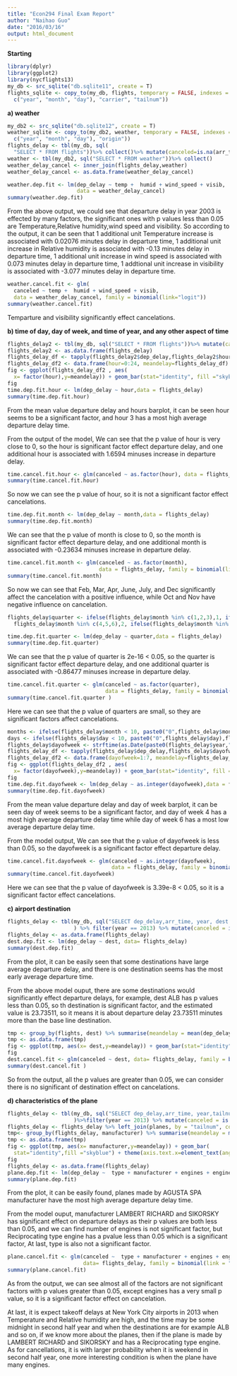 ```yaml
---
title: "Econ294 Final Exam Report"
author: "Naihao Guo"
date: "2016/03/16"
output: html_document
---
```


__Starting__

```r
library(dplyr)
library(ggplot2)
library(nycflights13)
my_db <- src_sqlite("db.sqlite11", create = T)
flights_sqlite <- copy_to(my_db, flights, temporary = FALSE, indexes = list(
  c("year", "month", "day"), "carrier", "tailnum"))
```

__a) weather__

```r
my_db2 <- src_sqlite("db.sqlite12", create = T)
weather_sqlite <- copy_to(my_db2, weather, temporary = FALSE, indexes = list(
  c("year", "month", "day"), "origin"))
flights_delay <- tbl(my_db, sql(
  "SELECT * FROM flights"))%>% collect()%>% mutate(canceled=is.na(arr_time))
weather <- tbl(my_db2, sql("SELECT * FROM weather"))%>% collect()
weather_delay_cancel <- inner_join(flights_delay,weather)
weather_delay_cancel <- as.data.frame(weather_delay_cancel)

weather.dep.fit <- lm(dep_delay ~ temp +  humid + wind_speed + visib,
                      data = weather_delay_cancel)
summary(weather.dep.fit)
```

From the above output, we could see that departure delay in year 2003 is effected by many factors, the significant ones with p values less than 0.05 are Temperature,Relative humidity,wind speed and visibility. So according to the output, it can be seen that 1 additional unit Temperature increase is associated with 0.02076 minutes delay in departure time,  1 additional unit increase in Relative humidity is associated with -0.13 minutes delay in departure time, 1 additional unit increase in wind speed is associated with 0.073 minutes delay in departure time, 1 addtional unit increase in visibility is associated with -3.077 minutes delay in departure time.


```r
weather.cancel.fit <- glm(
  canceled ~ temp +  humid + wind_speed + visib,
  data = weather_delay_cancel, family = binomial(link="logit"))
summary(weather.cancel.fit)
```

Temparture and visibility significantly effect cancelations.


__b) time of day, day of week, and time of year, and any other aspect of time__


```r
flights_delay2 <- tbl(my_db, sql("SELECT * FROM flights"))%>% mutate(canceled = is.na(arr_time))
flights_delay2 <- as.data.frame(flights_delay)
flights_delay_df <- tapply(flights_delay2$dep_delay,flights_delay2$hour, mean, na.rm=T )
flights_delay_df2 <- data.frame(hour=0:24, meandelay=flights_delay_df)
fig <- ggplot(flights_delay_df2 , aes(
  x= factor(hour),y=meandelay)) + geom_bar(stat="identity", fill ="skyblue")
fig
time.dep.fit.hour <- lm(dep_delay ~ hour,data = flights_delay)
summary(time.dep.fit.hour)
```

From the mean value departure delay and hours barplot, it can be seen hour seems to be a significant factor, and hour 3 has a most high average departure delay time.

From the output of the model, We can see that the p value of hour is very close to 0, so the hour is significant factor effect departure delay, and one additional hour is associated with 1.6594 minuses increase in departure delay.

```r
time.cancel.fit.hour <- glm(canceled ~ as.factor(hour), data = flights_delay, family = binomial(link ="logit"))
summary(time.cancel.fit.hour)
```

So now we can see the p value of hour, so it is not a significant factor effect cancelations.

```r
time.dep.fit.month <- lm(dep_delay ~ month,data = flights_delay)
summary(time.dep.fit.month)
```

We can see that the p value of month is close to 0, so the month is significant factor effect departure delay, and one additional month is associated with -0.23634 minuses increase in departure delay.

```r
time.cancel.fit.month <- glm(canceled ~ as.factor(month),
                             data = flights_delay, family = binomial(link ="logit"))
summary(time.cancel.fit.month)
```

So now we can see that Feb, Mar, Apr, June, July, and Dec significantly affect the cancelation with a positive influence, while Oct and Nov have negative influence on cancelation.


```r
flights_delay$quarter <- ifelse(flights_delay$month %in% c(1,2,3),1, ifelse(
  flights_delay$month %in% c(4,5,6),2, ifelse(flights_delay$month %in% c(7,8,9),3,4)))

time.dep.fit.quarter <- lm(dep_delay ~ quarter,data = flights_delay)
summary(time.dep.fit.quarter)
```

We can see that the p value of quarter is 2e-16 < 0.05, so the quarter is significant factor effect departure delay, and one additional quarter is associated with -0.86477  minuses increase in departure delay.

```r
time.cancel.fit.quarter <- glm(canceled ~ as.factor(quarter),
                               data = flights_delay, family = binomial(link = "logit"))
summary(time.cancel.fit.quarter )
```

Here we can see that the p value of quarters are small, so they are significant factors affect cancelations.


```r
months <- ifelse(flights_delay$month < 10, paste0("0",flights_delay$month),flights_delay$month)
days <- ifelse(flights_delay$day < 10, paste0("0",flights_delay$day),flights_delay$day)
flights_delay$dayofweek <- strftime(as.Date(paste0(flights_delay$year,"-",months,"-",days)),"%u")
flights_delay_df <- tapply(flights_delay$dep_delay,flights_delay$dayofweek, mean, na.rm=T )
flights_delay_df2 <- data.frame(dayofweek=1:7, meandelay=flights_delay_df)
fig <- ggplot(flights_delay_df2 , aes(
  x= factor(dayofweek),y=meandelay)) + geom_bar(stat="identity", fill = "skyblue")
fig
time.dep.fit.dayofweek <- lm(dep_delay ~ as.integer(dayofweek),data = flights_delay)
summary(time.dep.fit.dayofweek)
```

From the mean value departure delay and day of week barplot, it can be seen day of week seems to be a significant factor, and day of week  4 has a most high average departure delay time while day of week 6 has a most low average departure delay time.

From the model output, We can see that the p value of dayofweek is less than 0.05, so the dayofweek is a significant factor effect departure delay.

```r
time.cancel.fit.dayofweek <- glm(canceled ~ as.integer(dayofweek),
                                 data = flights_delay, family = binomial(link = "logit"))
summary(time.cancel.fit.dayofweek)
```

Here we can see that the p value of dayofweek is  3.39e-8 < 0.05, so it is a significant factor effect cancelations.



__c) airport destination__


```r
flights_delay <- tbl(my_db, sql("SELECT dep_delay,arr_time, year, dest FROM flights")
                     ) %>% filter(year == 2013) %>% mutate(canceled = is.na(arr_time))
flights_delay <- as.data.frame(flights_delay)
dest.dep.fit <- lm(dep_delay ~ dest, data= flights_delay)
summary(dest.dep.fit)
```

From the plot, it can be easily seen that some destinations have large average departure delay, and there is one destination seems has the most early average departure time.

From the above model ouput,  there are some destinations would significantly effect departure delays, for example, dest ALB has p values less than 0.05, so th destination is significant factor, and the estimated value is  23.73511, so it means it is about departure delay 23.73511 minutes more than the base line destination.


```r
tmp <- group_by(flights, dest) %>% summarise(meandelay = mean(dep_delay,na.rm=TRUE))
tmp <- as.data.frame(tmp)
fig <- ggplot(tmp, aes(x= dest,y=meandelay)) + geom_bar(stat="identity",fill ="skyblue") + theme(axis.text.x=element_text(angle = 90))
fig
dest.cancel.fit <- glm(canceled ~ dest, data= flights_delay, family = binomial(link = "logit"))
summary(dest.cancel.fit )
```

So from the output, all the p values are greater than 0.05, we can consider there is no significant of destination effect on cancelations.


__d) characteristics of the plane__


```r


flights_delay <- tbl(my_db, sql("SELECT dep_delay,arr_time, year,tailnum FROM flights")
                     )%>%filter(year == 2013) %>% mutate(canceled = is.na(arr_time))
flights_delay <- flights_delay %>% left_join(planes, by = "tailnum", copy = TRUE)
tmp<- group_by(flights_delay, manufacturer) %>% summarise(meandelay = mean(dep_delay))
tmp <- as.data.frame(tmp)
fig <- ggplot(tmp, aes(x= manufacturer,y=meandelay)) + geom_bar(
  stat="identity",fill ="skyblue") + theme(axis.text.x=element_text(angle = 90))
fig
flights_delay <- as.data.frame(flights_delay)
plane.dep.fit <- lm(dep_delay ~  type + manufacturer + engines + engine, data= flights_delay)
summary(plane.dep.fit)
```

From the plot, it can be easily found, planes made by AGUSTA SPA manufacturer have the most high average departure delay time.

From the model ouput, manufacturer LAMBERT RICHARD and SIKORSKY  has significant effect on departure delays as their p values are both less than 0.05, and we can find number of engines is not significant factor, but Reciprocating type engine has a pvalue less than 0.05 which is a significant factor, At last, type is also not a significant factor.


```r
plane.cancel.fit <- glm(canceled ~  type + manufacturer + engines + engine,
                        data= flights_delay, family = binomial(link = "logit"))
summary(plane.cancel.fit)
```

As from the output, we can see almost all of the factors are not significant factors with p values greater than 0.05, except engines has a very small p value, so it is a significant factor effect on cancelation.


At last, it is expect takeoff delays at New York City airports in 2013 when Temperature  and Relative humidity are high, and the time may be some midnight in second half year and when the destinations are for example ALB and so on, if we know more about the planes, then if the plane is made by LAMBERT RICHARD and SIKORSKY and has a Reciprocating type engine. As for cancellations, it is with larger probability when it is weekend in second half year, one more interesting condition is when the plane have many engines.


